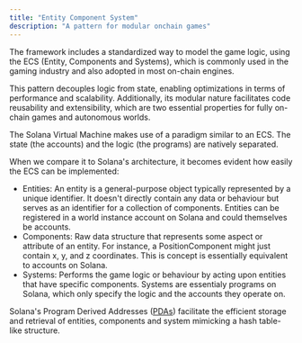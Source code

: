 ```yaml
---
title: "Entity Component System"
description: "A pattern for modular onchain games"
---
```


The framework includes a standardized way to model the game logic, using the ECS (Entity, Components and Systems), which is commonly used in the gaming industry and also adopted in most on-chain engines.

This pattern decouples logic from state, enabling optimizations in terms of performance and scalability. Additionally, its modular nature facilitates code reusability and extensibility, which are two essential properties for fully on-chain games and autonomous worlds.

The Solana Virtual Machine makes use of a paradigm similar to an ECS. The state (the accounts) and the logic (the programs) are natively separated.

When we compare it to Solana's architecture, it becomes evident how easily the ECS can be implemented:

- Entities: An entity is a general-purpose object typically represented by a unique identifier. It doesn't directly contain any data or behaviour but serves as an identifier for a collection of components. Entities can be registered in a world instance account on Solana and could themselves be accounts.
- Components: Raw data structure that represents some aspect or attribute of an entity. For instance, a PositionComponent might just contain x, y, and z coordinates. This is concept is essentially equivalent to accounts on Solana.
- Systems: Performs the game logic or behaviour by acting upon entities that have specific components. Systems are essentialy programs on Solana, which only specify the logic and the accounts they operate on.

Solana's Program Derived Addresses ([PDAs](https://www.anchor-lang.com/docs/pdas)) facilitate the efficient storage and retrieval of entities, components and system mimicking a hash table-like structure.